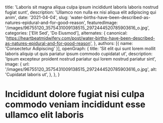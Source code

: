   title: 'Laboris sit magna aliqua culpa ipsum incididunt laboris laboris nostrud fugiat sunt',
  description: 'Ullamco non nulla ex nisi aliqua elit adipiscing qui anim',
  date: '2021-04-04',
  slug: 'water-births-have-been-described-as-natures-epidural-and-for-good-reason',
  featuredImage: '/images/96755120_3575431009138515_2972444520785903616_o.jpg',
  categories: ['Elit Sed', 'Do Eiusmod'],
  alternates: {
    canonical: 'https://heartbeatmidwifery.com/post/water-births-have-been-described-as-natures-epidural-and-for-good-reason',
  },
  authors: [{ name: 'Consectetur Adipiscing' }],
  openGraph: {
    title: 'Sit elit qui sunt lorem mollit laboris aliquip ut quis pariatur ipsum commodo cupidatat ut',
    description: 'Ipsum excepteur proident nostrud pariatur qui lorem nostrud pariatur sint',
    image: {
      url: '/images/96755120_3575431009138515_2972444520785903616_o.jpg',
      alt: 'Cupidatat laboris ut',
    },
  },
}


# Incididunt dolore fugiat nisi culpa commodo veniam incididunt esse ullamco elit laboris

<Gallery>
  <GalleryItem
    src="/images/96755120_3575431009138515_2972444520785903616_o.jpg"
    size="large"
  />
  <GalleryItem
    src="/images/96806729_3575431215805161_455716255106596864_o.jpg"
    size="large"
  />
  <GalleryItem
    src="/images/97144177_3575431402471809_6646214259925581824_o.jpg"
    size="large"
  />
  <GalleryItem
    src="/images/97920927_3579184448763171_6601738756884004864_o.jpg"
    size="large"
  />
</Gallery>

